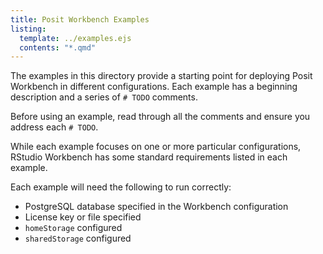 ```yaml
---
title: Posit Workbench Examples
listing:
  template: ../examples.ejs
  contents: "*.qmd"
---
```


The examples in this directory provide a starting point for deploying Posit Workbench in different configurations.
Each example has a beginning description and a series of `# TODO` comments.

Before using an example, read through all the comments and ensure you address each `# TODO`.

While each example focuses on one or more particular configurations, RStudio Workbench has some standard requirements listed in each example. 

Each example will need the following to run correctly:

- PostgreSQL database specified in the Workbench configuration
- License key or file specified
- `homeStorage` configured
- `sharedStorage` configured
